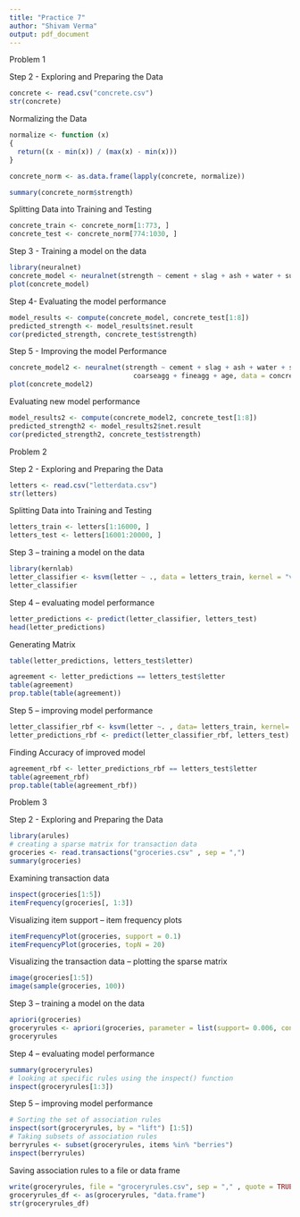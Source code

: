 ```yaml
---
title: "Practice 7"
author: "Shivam Verma"
output: pdf_document
---
```


Problem 1

Step 2 - Exploring and Preparing the Data
```r
concrete <- read.csv("concrete.csv")
str(concrete)
```

Normalizing the Data
```r
normalize <- function (x)
{
  return((x - min(x)) / (max(x) - min(x)))
}

concrete_norm <- as.data.frame(lapply(concrete, normalize))

summary(concrete_norm$strength)
```

Splitting Data into Training and Testing
```r
concrete_train <- concrete_norm[1:773, ]
concrete_test <- concrete_norm[774:1030, ]
```

Step 3 - Training a model on the data
```r
library(neuralnet)
concrete_model <- neuralnet(strength ~ cement + slag + ash + water + superplastic + coarseagg + fineagg + age, data = concrete_train)
plot(concrete_model)
```

Step 4- Evaluating the model performance
```r
model_results <- compute(concrete_model, concrete_test[1:8])
predicted_strength <- model_results$net.result
cor(predicted_strength, concrete_test$strength)
```

Step 5 - Improving the model Performance
```r
concrete_model2 <- neuralnet(strength ~ cement + slag + ash + water + superplastic + 
                               coarseagg + fineagg + age, data = concrete_train, hidden = 5)
plot(concrete_model2)
```

Evaluating new model performance
```r
model_results2 <- compute(concrete_model2, concrete_test[1:8])  
predicted_strength2 <- model_results2$net.result
cor(predicted_strength2, concrete_test$strength)

```
Problem 2

Step 2 - Exploring and Preparing the Data
```r
letters <- read.csv("letterdata.csv")
str(letters)

```

Splitting Data into Training and Testing
```r
letters_train <- letters[1:16000, ]
letters_test <- letters[16001:20000, ]
```

Step 3 – training a model on the data
```r
library(kernlab)
letter_classifier <- ksvm(letter ~ ., data = letters_train, kernel = "vanilladot")
letter_classifier
```

Step 4 – evaluating model performance
```r
letter_predictions <- predict(letter_classifier, letters_test)
head(letter_predictions)

```

Generating Matrix 
```r
table(letter_predictions, letters_test$letter)

```

```r
agreement <- letter_predictions == letters_test$letter
table(agreement)
prop.table(table(agreement))

```

Step 5 – improving model performance
```r
letter_classifier_rbf <- ksvm(letter ~. , data= letters_train, kernel= "rbfdot")
letter_predictions_rbf <- predict(letter_classifier_rbf, letters_test)

```

Finding Accuracy of improved model
```r
agreement_rbf <- letter_predictions_rbf == letters_test$letter
table(agreement_rbf)
prop.table(table(agreement_rbf))

```

Problem 3 

Step 2 - Exploring and Preparing the Data
```r
library(arules)
# creating a sparse matrix for transaction data
groceries <- read.transactions("groceries.csv" , sep = ",")
summary(groceries)

```

Examining transaction data
```r
inspect(groceries[1:5])
itemFrequency(groceries[, 1:3])
```

Visualizing item support – item frequency plots
```r
itemFrequencyPlot(groceries, support = 0.1)
itemFrequencyPlot(groceries, topN = 20)
```

Visualizing the transaction data – plotting the sparse matrix
```r
image(groceries[1:5])
image(sample(groceries, 100))
```

Step 3 – training a model on the data
```r
apriori(groceries)
groceryrules <- apriori(groceries, parameter = list(support= 0.006, confidence = 0.25, minlen = 2))
groceryrules
```

Step 4 – evaluating model performance
```r
summary(groceryrules)
# looking at specific rules using the inspect() function
inspect(groceryrules[1:3])
```

Step 5 – improving model performance
```r
# Sorting the set of association rules
inspect(sort(groceryrules, by = "lift") [1:5])
# Taking subsets of association rules
berryrules <- subset(groceryrules, items %in% "berries")
inspect(berryrules)
```

Saving association rules to a file or data frame
```r
write(groceryrules, file = "groceryrules.csv", sep = "," , quote = TRUE, row.names= FALSE)
groceryrules_df <- as(groceryrules, "data.frame")
str(groceryrules_df)

```

